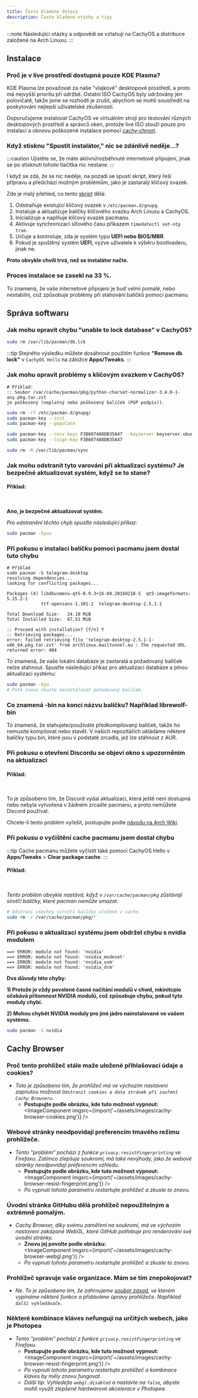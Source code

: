 ```yaml
---
title: Často kladené dotazy
description: Často kladené otázky a tipy
---
```



:::note
Následující otázky a odpovědi se vztahují na CachyOS a distribuce založené na Arch Linuxu.
:::

## Instalace

### Proč je v live prostředí dostupná pouze KDE Plasma?

KDE Plasma lze považovat za naše "vlajkové" desktopové prostředí, a proto má nejvyšší prioritu při údržbě. Ostatní ISO CachyOS byly udržovány jen polovičatě, takže jsme se rozhodli je zrušit, abychom se mohli soustředit na poskytování nejlepší uživatelské zkušenosti.

Doporučujeme instalovat CachyOS ve virtuálním stroji pro testování různých desktopových prostředí a správců oken, protože live ISO slouží pouze pro instalaci a obnovu poškozené instalace pomocí [cachy-chroot](https://github.com/CachyOS/cachy-chroot).

### Když stisknu "Spustit instalátor," nic se zdánlivě neděje...?

:::caution
Ujistěte se, že máte aktivní/rozběhnuté internetové připojení, jinak se po stisknutí tohoto tlačítka nic nestane.
:::

I když se zdá, že se nic neděje, na pozadí se spustí skript, který řeší přípravu a předchází možným problémům, jako je zastaralý klíčový svazek.

Zde je malý přehled, co tento [skript](https://github.com/CachyOS/CachyOS-Live-ISO/blob/master/archiso/airootfs/usr/local/bin/calamares-online.sh) dělá:

<Steps>

1. Odstraňuje existující klíčový svazek v `/etc/pacman.d/gnupg`.
2. Instaluje a aktualizuje balíčky klíčového svazku Arch Linuxu a CachyOS.
3. Inicializuje a naplňuje klíčový svazek pacmanu.
4. Aktivuje synchronizaci síťového času příkazem `timedatectl set-ntp true`.
5. Určuje a kontroluje, zda je systém typu **UEFI nebo BIOS/MBR**.
6. Pokud je spuštěný systém **UEFI**, vyzve uživatele k výběru bootloaderu, jinak ne.

</Steps>

**Proto obvykle chvíli trvá, než se instalátor načte.**

### Proces instalace se zasekl na 33 %.

To znamená, že vaše internetové připojení je buď velmi pomalé, nebo nestabilní, což způsobuje problémy při stahování balíčků pomocí pacmanu.

## Správa softwaru

### Jak mohu opravit chybu "unable to lock database" v CachyOS?
```sh
sudo rm /var/lib/pacman/db.lck
```
:::tip
Stejného výsledku můžete dosáhnout použitím funkce **"Remove db lock"** v `CachyOS Hello` na záložce **Apps/Tweaks**.
:::

### Jak mohu opravit problémy s klíčovým svazkem v CachyOS?

```text
# Příklad:
:: Soubor /var/cache/pacman/pkg/python-charset-normalizer-3.4.0-1-any.pkg.tar.zst
je poškozený (neplatný nebo poškozený balíček (PGP podpis)).
```

```sh title='Spusťte následující příkazy'
sudo rm -rf /etc/pacman.d/gnupg/
sudo pacman-key --init
sudo pacman-key --populate

sudo pacman-key --recv-keys F3B607488DB35A47 --keyserver keyserver.ubuntu.com
sudo pacman-key --lsign-key F3B607488DB35A47

sudo rm -R /var/lib/pacman/sync
```

### Jak mohu odstranit tyto varování při aktualizaci systému? Je bezpečné aktualizovat systém, když se to stane?

#### Příklad:

<br />
<ImageComponent imgsrc={import('~/assets/images/update-warnings.png')} />

**Ano, je bezpečné aktualizovat systém.**

*Pro odstranění těchto chyb spusťte následující příkaz:*
```sh
sudo pacman -Syuu
```

### Při pokusu o instalaci balíčku pomocí pacmanu jsem dostal tuto chybu

```text
# Příklad
sudo pacman -S telegram-desktop
resolving dependencies...
looking for conflicting packages...

Packages (4) libdbusmenu-qt5-0.9.3+16.04.20160218-5  qt5-imageformats-5.15.2-1
             ttf-opensans-1.101-2  telegram-desktop-2.5.1-1

Total Download Size:   24.10 MiB
Total Installed Size:  67.51 MiB

:: Proceed with installation? [Y/n] Y
:: Retrieving packages...
error: failed retrieving file 'telegram-desktop-2.5.1-1-x86_64.pkg.tar.zst' from archlinux.mailtunnel.eu : The requested URL returned error: 404
```

To znamená, že vaše lokální databáze je zastaralá a požadovaný balíček nelze stáhnout. Spusťte následující příkaz pro aktualizaci databáze a plnou aktualizaci systému:

```sh
sudo pacman -Syu
# Poté znovu zkuste nainstalovat požadovaný balíček.
```

### Co znamená -bin na konci názvu balíčku? Například librewolf-bin

To znamená, že stahujete/používáte předkompilovaný balíček, takže ho nemusíte kompilovat nebo stavět.
V našich repozitářích ukládáme některé balíčky typu bin, které jsou v podstatě zrcadla, jež lze stáhnout z AUR.

### Při pokusu o otevření Discordu se objeví okno s upozorněním na aktualizaci

#### Příklad:

<br />
<ImageComponent imgsrc={import('~/assets/images/discord-update.png')} />

To je způsobeno tím, že Discord vydal aktualizaci, která ještě není dostupná nebo nebyla vytvořena v žádném zrcadle pacmanu, a proto nemůžete Discord používat.

Chcete-li tento problém vyřešit, postupujte podle [návodu na Arch Wiki](<https://wiki.archlinux.org/title/Discord#Discord_asks_for_an_update_not_yet_available_in_the_repository>).

### Při pokusu o vyčištění cache pacmanu jsem dostal chybu

:::tip
Cache pacmanu můžete vyčistit také pomocí CachyOS Hello v **Apps/Tweaks** > **Clear package cache**.
:::

#### Příklad:

<br />
<ImageComponent imgsrc={import('~/assets/images/pacman-cache-error.png')} />

*Tento problém obvykle nastává, když v `/var/cache/pacman/pkg` zůstávají sirotčí balíčky, které pacman nemůže smazat.*

```sh title='Spusťte následující příkaz pro opravu'
# Odstraní všechny sirotčí balíčky uložené v cache.
sudo rm -r /var/cache/pacman/pkg/*
```

### Při pokusu o aktualizaci systému jsem obdržel chybu s nvidia modulem

```text
==> ERROR: module not found: 'nvidia'
==> ERROR: module not found: 'nvidia_modeset'
==> ERROR: module not found: 'nvidia_uvm'
==> ERROR: module not found: 'nvidia_drm'
```

**Dva důvody této chyby:**

**1) Protože je vždy povolené časné načítání modulů v chwd, mkinitcpio očekává přítomnost NVIDIA modulů, což způsobuje chybu, pokud tyto moduly chybí.**

**2) Mohou chybět NVIDIA moduly pro jiné jádro nainstalované ve vašem systému.**

```sh title='Nainstalujte následující balíček k opravě této chyby'
sudo pacman -S nvidia
```

## Cachy Browser

### Proč tento prohlížeč stále maže uložené přihlašovací údaje a cookies?

- *Toto je způsobeno tím, že prohlížeč má ve výchozím nastavení zapnutou možnost `Odstranit cookies a data stránek při zavření Cachy Browseru`.*
  - **Postupujte podle obrázku, kde tuto možnost vypnout:**
    <br />
    <ImageComponent imgsrc={import('~/assets/images/cachy-browser-cookies.png')} />

### Webové stránky neodpovídají preferencím tmavého režimu prohlížeče.

- *Tento "problém" pochází z funkce `privacy.resistFingerprinting` ve Firefoxu. Zatímco zlepšuje soukromí, má také nevýhody, jako že webové stránky neodpovídají preferencím vzhledu.*
  - **Postupujte podle obrázku, kde tuto možnost vypnout:**
    <br />
    <ImageComponent imgsrc={import('~/assets/images/cachy-browser-resist-fingerprint.png')} />
  - *Po vypnutí tohoto parametru restartujte prohlížeč a zkuste to znovu.*

### Úvodní stránka GitHubu dělá prohlížeč nepoužitelným a extrémně pomalým.

- *Cachy Browser, díky svému zaměření na soukromí, má ve výchozím nastavení zakázané WebGL, které GitHub potřebuje pro renderování své úvodní stránky.*
  - **Znovu jej povolte podle obrázku:**
    <br />
    <ImageComponent imgsrc={import('~/assets/images/cachy-browser-webgl.png')} />
  - *Po vypnutí tohoto parametru restartujte prohlížeč a zkuste to znovu.*

### Prohlížeč spravuje vaše organizace. Mám se tím znepokojovat?

- *Ne. To je způsobeno tím, že zahrnujeme [soubor zásad](https://github.com/CachyOS/CachyOS-Browser-Settings/blob/master/distribution/policies.json), ve kterém vypínáme některé funkce a přidáváme úpravy prohlížeče. Například `další vyhledávače.`*

### Některé kombinace kláves nefungují na určitých webech, jako je Photopea

- *Tento "problém" pochází z funkce `privacy.resistFingerprinting` ve Firefoxu.*
  - **Postupujte podle obrázku, kde tuto možnost vypnout:**
    <br />
    <ImageComponent imgsrc={import('~/assets/images/cachy-browser-resist-fingerprint.png')} />
  - *Po vypnutí tohoto parametru restartujte prohlížeč a kombinace kláves by měly znovu fungovat.*
  - *Další tip: Vyhledejte `webgl.disabled` a nastavte na `false`, abyste mohli využít zlepšené hardwarové akcelerace v Photopea.*
